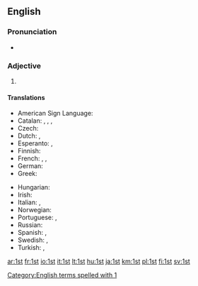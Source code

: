 ==English==

===Pronunciation===
* {{audio|en-us-1st.ogg|Audio (US)}}

===Adjective===
{{en-adj|-}}

# {{abbreviation of|first}}

====Translations====
{{trans-top|abbreviation of "first"}}
* American Sign Language: {{t|ase|1@Side-PalmForward 1@Side-PalmBack}}
* Catalan: {{t|ca|1r|m}}, {{t|ca|1a|f}}, {{t|ca|1rs|m-p}}, {{t|ca|1es|f-p}}
* Czech: {{t|cs|1.}}
* Dutch: {{t|nl|1ste}}, {{t|nl|1e}}
* Esperanto: {{t|eo|1a}}, {{t|eo|1-a}}
* Finnish: {{t|fi|1.}}
* French: {{t+|fr|1er|m}}, {{t+|fr|1re|f}}, {{t|fr|1ère|f}}
* German: {{t+|de|1.}}
* Greek: {{t|el|1ος}}
{{trans-mid}}
* Hungarian: {{t+|hu|1.}}
* Irish: {{t|ga|1ú}}
* Italian: {{t|it|1º|m}}, {{t|it|1ª|f}}
* Norwegian: {{t|no|1.}}
* Portuguese: {{t|pt|1.º|m}}, {{t|pt|1.ª|f}}
* Russian: {{t|ru|1-ый|tr=pérvyj}}
* Spanish: {{t|es|1º|m}}, {{t|es|1ª|f}}
* Swedish: {{t+|sv|1:a}}, {{t+|sv|1:e}}
* Turkish: {{t|tr|1'inci}}, {{t|tr|1.}}
{{trans-bottom}}

[[Category:English terms spelled with 1]]

[[ar:1st]]
[[fr:1st]]
[[io:1st]]
[[it:1st]]
[[lt:1st]]
[[hu:1st]]
[[ja:1st]]
[[km:1st]]
[[pl:1st]]
[[fi:1st]]
[[sv:1st]]